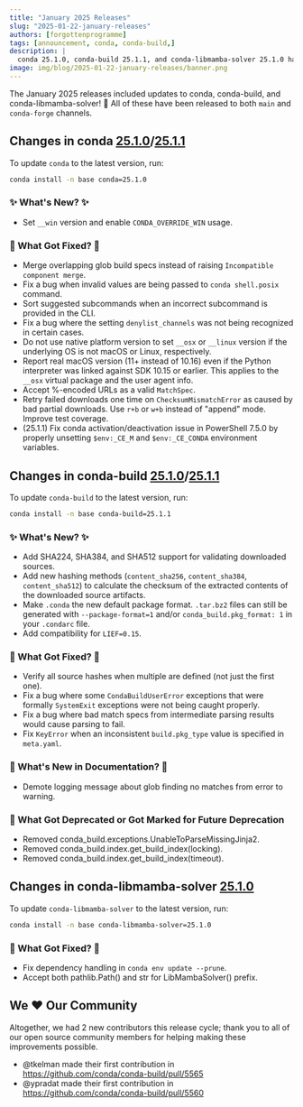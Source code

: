 ```yaml
---
title: "January 2025 Releases"
slug: "2025-01-22-january-releases"
authors: [forgottenprogramme]
tags: [announcement, conda, conda-build,]
description: |
  conda 25.1.0, conda-build 25.1.1, and conda-libmamba-solver 25.1.0 have been released! 🎉
image: img/blog/2025-01-22-january-releases/banner.png
---
```


The January 2025 releases included updates to conda, conda-build, and conda-libmamba-solver! 🎉 All of these have been released to both `main` and `conda-forge` channels.

<!-- truncate -->

## Changes in conda [25.1.0](https://github.com/conda/conda/releases/tag/25.1.0)/[25.1.1](https://github.com/conda/conda/releases/tag/25.1.1)

To update `conda` to the latest version, run:

```bash
conda install -n base conda=25.1.0
```

### ✨ What's New? ✨
- Set `__win` version and enable `CONDA_OVERRIDE_WIN` usage.

### 🔧 What Got Fixed? 🔧

- Merge overlapping glob build specs instead of raising `Incompatible component merge`.
- Fix a bug when invalid values are being passed to `conda shell.posix` command.
- Sort suggested subcommands when an incorrect subcommand is provided in the CLI.
- Fix a bug where the setting `denylist_channels` was not being recognized in certain cases.
- Do not use native platform version to set `__osx` or `__linux` version if the underlying OS is not macOS or Linux, respectively.
- Report real macOS version (11+ instead of 10.16) even if the Python interpreter was linked against SDK 10.15 or earlier. This applies to the `__osx` virtual package and the user agent info.
- Accept %-encoded URLs as a valid `MatchSpec`.
- Retry failed downloads one time on `ChecksumMismatchError` as caused by bad
  partial downloads. Use `r+b` or `w+b` instead of "append" mode. Improve test
  coverage.
- (25.1.1) Fix conda activation/deactivation issue in PowerShell 7.5.0 by properly unsetting `$env:_CE_M` and `$env:_CE_CONDA` environment variables.

## Changes in conda-build [25.1.0](https://github.com/conda/conda-build/releases/tag/25.1.0)/[25.1.1](https://github.com/conda/conda-build/releases/tag/25.1.1)

To update `conda-build` to the latest version, run:

```bash
conda install -n base conda-build=25.1.1
```

### ✨ What's New? ✨

- Add SHA224, SHA384, and SHA512 support for validating downloaded sources.
- Add new hashing methods (`content_sha256`, `content_sha384`, `content_sha512`) to calculate the
  checksum of the extracted contents of the downloaded source artifacts.
- Make `.conda` the new default package format. `.tar.bz2` files can still be generated with `--package-format=1` and/or `conda_build.pkg_format: 1` in your `.condarc` file.
- Add compatibility for `LIEF=0.15`. <!-- codespell:ignore LIEF -->

### 🔧 What Got Fixed? 🔧

- Verify all source hashes when multiple are defined (not just the first one).
- Fix a bug where some ``CondaBuildUserError`` exceptions that were formally ``SystemExit`` exceptions
  were not being caught properly.
- Fix a bug where bad match specs from intermediate parsing results would cause parsing to fail.
- Fix `KeyError` when an inconsistent `build.pkg_type` value is specified in `meta.yaml`.

### 📄 What's New in Documentation? 📄

- Demote logging message about glob finding no matches from error to warning.

### 🌅 What Got Deprecated or Got Marked for Future Deprecation

- Removed conda_build.exceptions.UnableToParseMissingJinja2.
- Removed conda_build.index.get_build_index(locking).
- Removed conda_build.index.get_build_index(timeout).

## Changes in conda-libmamba-solver [25.1.0](https://github.com/conda/conda-libmamba-solver/releases/tag/25.1.0)

To update `conda-libmamba-solver` to the latest version, run:

```bash
conda install -n base conda-libmamba-solver=25.1.0
```

### 🔧 What Got Fixed? 🔧

- Fix dependency handling in `conda env update --prune`.
- Accept both pathlib.Path() and str for LibMambaSolver() prefix.

## We ❤️ Our Community

Altogether, we had 2 new contributors this release cycle; thank you to all of our open source community members for helping making these improvements possible.

- @tkelman made their first contribution in https://github.com/conda/conda-build/pull/5565
- @ypradat made their first contribution in https://github.com/conda/conda-build/pull/5560
